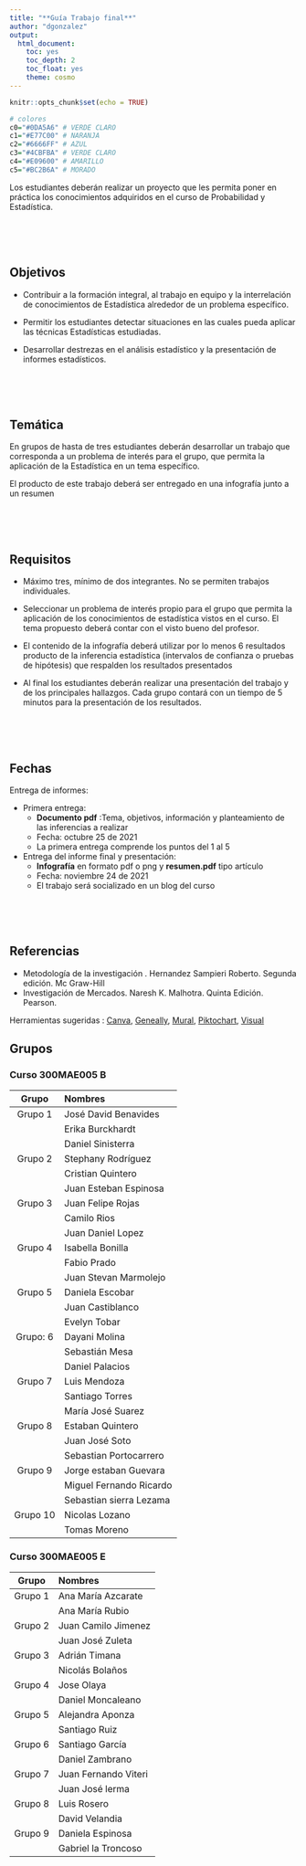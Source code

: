 ```yaml
---
title: "**Guía Trabajo final**"
author: "dgonzalez"
output:
  html_document:
    toc: yes
    toc_depth: 2
    toc_float: yes
    theme: cosmo
---
```


```r
knitr::opts_chunk$set(echo = TRUE)

# colores
c0="#0DA5A6" # VERDE CLARO
c1="#E77C00" # NARANJA
c2="#6666FF" # AZUL  
c3="#4CBFBA" # VERDE CLARO  
c4="#E09600" # AMARILLO  
c5="#BC2B6A" # MORADO  

```


Los estudiantes deberán realizar un proyecto que les permita poner en práctica los conocimientos adquiridos en el curso de  Probabilidad y Estadística.

<br/><br/><br/>

## **Objetivos** 

+ Contribuir a la formación integral, al trabajo en equipo y la interrelación de conocimientos de Estadística alrededor de un problema específico.

+ Permitir los estudiantes detectar situaciones en las cuales pueda aplicar las técnicas Estadísticas estudiadas.

+ Desarrollar destrezas en el análisis estadístico y la presentación de informes estadísticos. 

<br/><br/><br/>

## **Temática** 

En grupos de hasta de tres estudiantes deberán desarrollar un trabajo que corresponda a un problema de  interés para el  grupo, que permita la aplicación de la Estadística en un tema específico. 

El producto de este trabajo deberá ser entregado en una infografía junto a un resumen  

<br/><br/><br/>

## **Requisitos** 

+ Máximo tres, mínimo de dos integrantes. No se permiten trabajos individuales.

+ Seleccionar un problema de interés propio para el grupo que  permita la aplicación de los conocimientos de estadística vistos en el curso. El tema propuesto deberá contar con el visto bueno del profesor.

+  El contenido de la infografía deberá utilizar por lo menos 6 resultados producto de la inferencia estadística (intervalos de confianza o pruebas de hipótesis) que respalden los resultados presentados

+ Al final los estudiantes deberán realizar una presentación del trabajo y de los principales hallazgos. Cada grupo contará con un tiempo de 5 minutos para la presentación de los resultados.

<br/><br/><br/>

## **Fechas** 

Entrega de informes: 

+ Primera entrega:
  + **Documento pdf** :Tema, objetivos, información y planteamiento de las inferencias a realizar
  + Fecha: octubre 25 de 2021 
  + La primera  entrega comprende los puntos del 1 al 5 
	
+ Entrega del informe final y presentación:
  + **Infografía** en formato pdf o png y **resumen.pdf** tipo artículo
  + Fecha: noviembre 24 de 2021
  + El trabajo será socializado en un blog del curso
  
<br/><br/><br/>

## **Referencias** 

+ Metodología de la investigación . Hernandez Sampieri Roberto. Segunda edición. Mc Graw-Hill
+ Investigación de Mercados. Naresh K. Malhotra. Quinta Edición. Pearson.

Herramientas sugeridas :  [Canva](https://www.canva.com/es_co/herramientas/infographic-maker-v1/?utm_source=google_sem&utm_medium=cpc&utm_campaign=co_es_all_pro_rev_conversion_infographic_em_exp&utm_term=co_es_all_pro_rev_conversion_Infographic-Maker_em_exp&gclid=CjwKCAjwkvWKBhB4EiwA-GHjFtDDvq5SNOCudFscSvOINGSVSe0cBj2ZRKr-j3DL_nulbF4UsQvIyxoCFukQAvD_BwE&gclsrc=aw.ds),  [Geneally](https://genial.ly/), [Mural](https://www.mural.co/), [Piktochart](https://piktochart.com/), [Visual](https://visual.ly/)




## **Grupos**
### **Curso 300MAE005 B**

|**Grupo**  | **Nombres**             |
|:---------:|:------------------------|
|Grupo 1    | José David Benavides    | 
|           |Erika Burckhardt         |
|           |Daniel Sinisterra        |
|Grupo 2    | Stephany Rodríguez      |
|           |Cristian Quintero        |
|           |Juan Esteban Espinosa    |
|Grupo 3    |Juan Felipe Rojas        |
|           |Camilo Rios              |
|           |Juan Daniel Lopez        |
|Grupo 4    | Isabella Bonilla        |
|           |Fabio Prado              |
|           |Juan Stevan Marmolejo    |
|Grupo 5    |Daniela Escobar          |
|           |Juan Castiblanco         | 
|           |Evelyn Tobar             |
|Grupo: 6   | Dayani Molina           | 
|           |Sebastián Mesa           |
|           |Daniel Palacios          |
|Grupo 7    |Luis Mendoza             |
|           |Santiago Torres          |
|           |María José Suarez        |
|Grupo 8    |Estaban Quintero         |
|           |Juan José Soto           |
|           |Sebastian Portocarrero   |
|Grupo 9    | Jorge estaban Guevara   | 
|           |Miguel Fernando Ricardo  | 
|           |Sebastian sierra Lezama  |
|Grupo 10   | Nicolas Lozano          | 
|           |Tomas Moreno             |



### **Curso 300MAE005 E**

|**Grupo**  | **Nombres**            |
|:---------:|:-----------------------|
|Grupo 1|Ana María Azcarate          |
|       |Ana María Rubio             |
|Grupo 2| Juan Camilo Jimenez        | 
|       |Juan José Zuleta            |
|Grupo 3|Adrián Timana               |  
|       |Nicolás Bolaños             |
|Grupo 4|Jose Olaya                  |
|       |Daniel Moncaleano           |
|Grupo 5|Alejandra Aponza            | 
|       |Santiago Ruiz               |
|Grupo 6|Santiago García             |
|       |Daniel Zambrano             |
|Grupo 7|Juan Fernando Viteri        | 
|       | Juan José lerma            |
|Grupo 8|Luis Rosero                 |
|       |David Velandia              |
|Grupo 9|Daniela Espinosa            |
|       | Gabriel la Troncoso        |